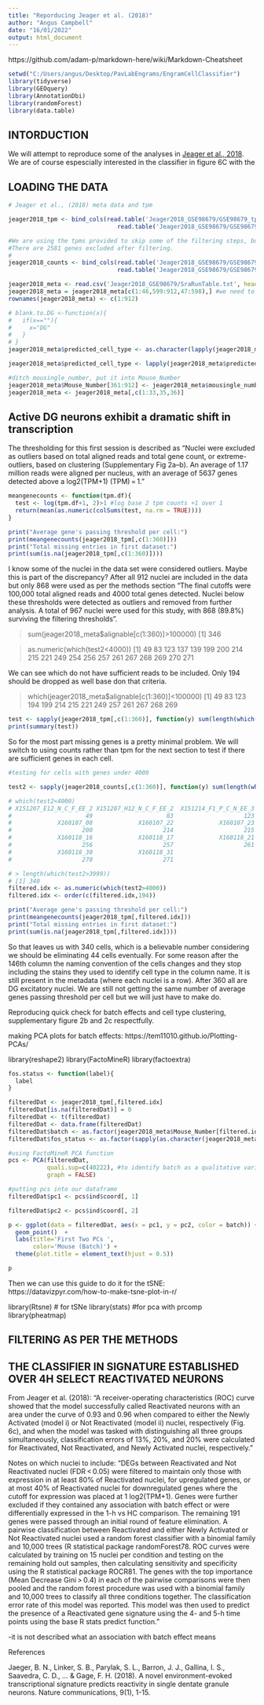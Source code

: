 ---
title: "Reporducing Jeager et al. (2018)"
author: "Angus Campbell"
date: "16/01/2022"
output: html_document
---

https://github.com/adam-p/markdown-here/wiki/Markdown-Cheatsheet

```{r message=FALSE, include=FALSE}
setwd("C:/Users/angus/Desktop/PavLabEngrams/EngramCellClassifier")
library(tidyverse)
library(GEOquery)
library(AnnotationDbi)
library(randomForest)
library(data.table)
```

INTORDUCTION
---
  We will attempt to reproduce some of the analyses in [Jeager et al., 2018](https://www.ncbi.nlm.nih.gov/pmc/articles/PMC6079101/).  We are of course espescially interested in the classifier in figure 6C with the 
  
  
LOADING THE DATA
---

```{r}
# Jeager et al., (2018) meta data and tpm

jeager2018_tpm <- bind_cols(read.table('Jeager2018_GSE98679/GSE98679_tpm.txt.gz', header = TRUE, check.names = FALSE),
                               read.table('Jeager2018_GSE98679/GSE98679_v2_GSM3308862-GSM3309413_tpm.txt.gz', header = TRUE, check.names = FALSE))

#We are using the tpms provided to skip some of the filtering steps, but if desreed here's where they are.
#There are 2581 genes excluded after filtering.
#
jeager2018_counts <- bind_cols(read.table('Jeager2018_GSE98679/GSE98679_count.txt.gz', header = TRUE, check.names = FALSE),
                               read.table('Jeager2018_GSE98679/GSE98679_v2_GSM3308862-GSM3309413_count.txt.gz', header = TRUE, check.names = FALSE))

```

```{r}
jeager2018_meta <- read.csv('Jeager2018_GSE98679/SraRunTable.txt', header = TRUE)
jeager2018_meta = jeager2018_meta[c(1:46,599:912,47:598),] #we need to fix Jeager's files up a bit
rownames(jeager2018_meta) <- c(1:912)

# blank.to.DG <-function(x){
#   if(x==""){
#     x="DG"
#   }
# }
jeager2018_meta$predicted_cell_type <- as.character(lapply(jeager2018_meta$predicted_cell_type, function(x) if (x=="") {"DG"} else {x}))

jeager2018_meta$predicted_cell_type <- lapply(jeager2018_meta$predicted_cell_type, function(x) if (x=="") {"DG"} else {x})

#ditch mousingle_number, put it into Mouse_Number
jeager2018_meta$Mouse_Number[361:912] <- jeager2018_meta$mousingle_number[361:912]
jeager2018_meta <- jeager2018_meta[,c(1:33,35,36)]
```

Active DG neurons exhibit a dramatic shift in transcription
---

The thresholding for this first session is described as "Nuclei were excluded as outliers based on total aligned reads and total gene count, or extreme-outliers, based on clustering (Supplementary Fig 2a–b). An average of 1.17 million reads were aligned per nucleus, with an average of 5637 genes detected above a log2(TPM+1) (TPM) = 1."

```{r}
meangenecounts <- function(tpm.df){
  test <- log(tpm.df+1, 2)>1 #log base 2 tpm counts +1 over 1
  return(mean(as.numeric(colSums(test, na.rm = TRUE)))) 
}

print("Average gene's passing threshold per cell:")
print(meangenecounts(jeager2018_tpm[,c(1:360)])) 
print("Total missing entries in first dataset:")
print(sum(is.na(jeager2018_tpm[,c(1:360)]))) 
```

I know some of the nuclei in the data set were considered outliers.  Maybe this is part of the discrepancy?  After all 912 nuclei are included in the data but only 868 were used as per the methods section  "The final cutoffs were 100,000 total aligned reads and 4000 total genes detected. Nuclei below these thresholds were detected as outliers and removed from further analysis. A total of 967 nuclei were used for this study, with 868 (89.8%) surviving the filtering thresholds".

> sum(jeager2018_meta$alignable[c(1:360)]>100000)
[1] 346

> as.numeric(which(test2<4000))
 [1]  49  83 123 137 139 199 200 214 215 221 249 254 256 257 261 267 268 269 270 271
 
We can see which do not have sufficient reads to be included.  Only 194 should be dropped as well base don that criteria.
 
> which(jeager2018_meta$alignable[c(1:360)]<100000)
 [1]  49  83 123 194 199 214 215 221 249 257 261 267 268 269

```{r}
test <- sapply(jeager2018_tpm[,c(1:360)], function(y) sum(length(which(is.na(y)))))
print(summary(test))
```

So for the most part missing genes is a pretty minimal problem. We will switch to using counts rather than tpm for the next section to test if there are sufficient genes in each cell.

```{r}
#testing for cells with genes under 4000

test2 <- sapply(jeager2018_counts[,c(1:360)], function(y) sum(length(which(y>0))))

# which(test2<4000)
# X151207_E12_N_C_F_EE_2 X151207_H12_N_C_F_EE_2  X151214_F1_P_C_N_EE_3  X151214_H1_P_C_N_EE_3 X151214_H11_P_C_F_EE_3             X160107_07 
#                     49                     83                    123                    137                    139                    199 
#             X160107_08             X160107_22             X160107_23             X160107_29             X160118_09             X160118_14 
#                    200                    214                    215                    221                    249                    254 
#             X160118_16             X160118_17             X160118_21             X160118_27             X160118_28             X160118_29 
#                    256                    257                    261                    267                    268                    269 
#             X160118_30             X160118_31 
#                    270                    271 

# > length(which(test2>3999))
# [1] 340
filtered.idx <- as.numeric(which(test2>4000))
filtered.idx <- order(c(filtered.idx,194))

print("Average gene's passing threshold per cell:")
print(meangenecounts(jeager2018_tpm[,filtered.idx])) 
print("Total missing entries in first dataset:")
print(sum(is.na(jeager2018_tpm[,filtered.idx]))) 
```

So that leaves us with 340 cells, which is a believable number considering we should be eliminating 44 cells eventually. For some reason after the 146th column the naming convention of the cells changes and they stop including the stains they used to identify cell type in the column name.  It is still present in the metadata (where each nuclei is a row).  After 360 all are DG excitatory nuclei.  We are still not getting the same number of average genes passing threshold per cell but we will just have to make do.

Reproducing quick check for batch effects and cell type clustering, supplementary figure 2b and 2c respectfully.

making PCA plots for batch effects: https://tem11010.github.io/Plotting-PCAs/

library(reshape2)
library(FactoMineR)
library(factoextra)

```{r}
fos.status <- function(label){
  label
}

filteredDat <- jeager2018_tpm[,filtered.idx]
filteredDat[is.na(filteredDat)] = 0 
filteredDat <- t(filteredDat)
filteredDat <- data.frame(filteredDat)
filteredDat$batch <- as.factor(jeager2018_meta$Mouse_Number[filtered.idx])
filteredDat$fos_status <- as.factor(sapply(as.character(jeager2018_meta$source_name[filtered.idx]), function(y) if (grepl("_F_", y, fixed=TRUE)) "Fos+" else "Fos-"  ))

#using FactoMineR PCA function
pcs <- PCA(filteredDat, 
           quali.sup=c(40222), #to identify batch as a qualitative variable
           graph = FALSE)

#putting pcs into our dataframe
filteredDat$pc1 <- pcs$ind$coord[, 1] 

filteredDat$pc2 <- pcs$ind$coord[, 2]
```

```{r}
p <- ggplot(data = filteredDat, aes(x = pc1, y = pc2, color = batch)) +
  geom_point()  + 
  labs(title='First Two PCs ',
       color='Mouse (Batch)') +
  theme(plot.title = element_text(hjust = 0.5))

p
```

Then we can use this guide to do it for the tSNE: https://datavizpyr.com/how-to-make-tsne-plot-in-r/

library(Rtsne) # for tSNe
library(stats) #for pca with prcomp
library(pheatmap)

FILTERING AS PER THE METHODS
---





THE CLASSIFIER IN SIGNATURE ESTABLISHED OVER 4H SELECT REACTIVATED NEURONS
---

From Jeager et al. (2018):  "A receiver-operating characteristics (ROC) curve showed that the model successfully called Reactivated neurons with an area under the curve of 0.93 and 0.96 when compared to either the Newly Activated (model i) or Not Reactivated (model ii) nuclei, respectively (Fig. 6c), and when the model was tasked with distinguishing all three groups simultaneously, classification errors of 13%, 20%, and 20% were calculated for Reactivated, Not Reactivated, and Newly Activated nuclei, respectively."

Notes on which nuclei to include:  "DEGs between Reactivated and Not Reactivated nuclei (FDR < 0.05) were filtered to maintain only those with expression in at least 80% of Reactivated nuclei, for upregulated genes, or at most 40% of Reactivated nuclei for downregulated genes where the cutoff for expression was placed at 1 log2(TPM+1). Genes were further excluded if they contained any association with batch effect or were differentially expressed in the 1-h vs HC comparison. The remaining 191 genes were passed through an initial round of feature elimination. A pairwise classification between Reactivated and either Newly Activated or Not Reactivated nuclei used a random forest classifier with a binomial family and 10,000 trees (R statistical package randomForest78. ROC curves were calculated by training on 15 nuclei per condition and testing on the remaining hold out samples, then calculating sensitivity and specificity using the R statistical package ROCR81. The genes with the top importance (Mean Decrease Gini > 0.4) in each of the pairwise comparisons were then pooled and the random forest procedure was used with a binomial family and 10,000 trees to classify all three conditions together. The classification error rate of this model was reported. This model was then used to predict the presence of a Reactivated gene signature using the 4- and 5-h time points using the base R stats predict function."

-it is not described what an association with batch effect means



References

Jaeger, B. N., Linker, S. B., Parylak, S. L., Barron, J. J., Gallina, I. S., Saavedra, C. D., ... & Gage, F. H. (2018). A novel environment-evoked transcriptional signature predicts reactivity in single dentate granule neurons. Nature communications, 9(1), 1-15.

